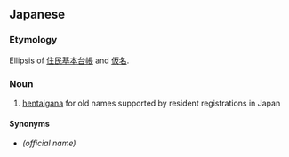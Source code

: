 ==Japanese==
{{wikipedia|lang=ja}}
{{ja-kanjitab|じゅう|き|か|k3=が|な|yomi=on}}

===Etymology===
Ellipsis of [[住民基本台帳]] and [[仮名]].

===Noun===
{{ja-noun|じゅうきがな|kyu=住基假名}}

# [[hentaigana]] for old names supported by resident registrations in Japan

====Synonyms====
* {{l|ja|住民基本台帳収録変体仮名}} ''(official name)''